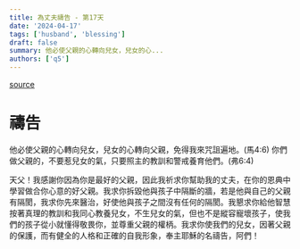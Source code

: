 ```yaml
---
title: 為丈夫禱告 - 第17天
date: '2024-04-17'
tags: ['husband', 'blessing']
draft: false
summary: 他必使父親的心轉向兒女，兒女的心...
authors: ['q5']
---
```


[source](https://q5help.me/faith/Prayforhusband31days.jsp)

# 禱告

他必使父親的心轉向兒女，兒女的心轉向父親，免得我來咒詛遍地。(馬4:6)
你們做父親的，不要惹兒女的氣，只要照主的教訓和警戒養育他們。(弗6:4)

天父！我感謝你因為你是最好的父親，因此我祈求你幫助我的丈夫，在你的恩典中學習做合你心意的好父親。我求你拆毀他與孩子中隔斷的牆，若是他與自己的父親有隔閡，我求你先來醫治，好使他與孩子之間沒有任何的隔閡。我懇求你給他智慧按著真理的教訓和我同心教養兒女，不生兒女的氣，但也不是縱容寵壞孩子，使我們的孩子從小就懂得敬畏你，並尊重父親的權柄。我求你使我們的兒女，因著父親的保護，而有健全的人格和正確的自我形象，奉主耶穌的名禱告，阿們！

